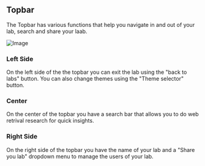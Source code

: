 ## Topbar

The Topbar has various functions that help you navigate in and out of your lab, search and share your laab. 

![Image](/sidebar.png)

### Left Side 

On the left side of the the topbar you can exit the lab using the "back to labs" button. You can also change themes using the "Theme selector" button.

### Center 

On the center of the topbar  you have a search bar that allows you to do web retrival research for quick insights. 

### Right Side 

On the right side of the topbar you have the name of your lab and a "Share you lab" dropdown menu to manage the users of your lab.